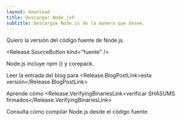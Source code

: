 ```yaml
---
layout: download
title: Descargar Node.js®️
subtitle: Descargue Node.js de la manera que desee.
---
```


<section>
  Quiero la versión <Release.VersionDropdown /> del código fuente de Node.js.

  <Release.SourceButton kind="fuente" />
</section>

<section>
  Node.js incluye <LinkWithArrow href="https://npmjs.com">npm</LinkWithArrow> (<Release.NpmVersion />) y corepack.

Leer la entrada del blog para <Release.BlogPostLink>esta versión</Release.BlogPostLink>

Aprende cómo <Release.VerifyingBinariesLink>verificar SHASUMS firmados</Release.VerifyingBinariesLink>

Consulta cómo <LinkWithArrow href="https://github.com/nodejs/node/blob/main/BUILDING.md#building-nodejs-on-supported-platforms">compilar Node.js</LinkWithArrow> desde el código fuente.

</section>

